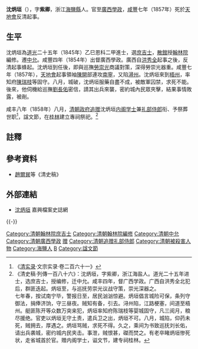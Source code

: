 {{Otheruses|沈炳垣}}
{{明清人物信息框
| 姓名 = 沈炳垣
| 原名 =
| 圖片名稱=
| 圖片大小 =
| 圖片說明 =
| 最高職務 = 廣西學政
| 屆數 = 
| 國家 = 大清
| 前任 = 
| 繼任 = 
| 爵位 =
| 籍貫 = [[浙江省|浙江省]][[海鹽縣|海鹽縣]]
| 族裔 = 漢族
| 旗籍 = 
| 字號 = 字紫卿
| 諡號 = 文節
| 出生日期 = [[嘉慶|嘉慶]]二十四年（1819年）
| 出生地點 = [[浙江省|浙江省]][[海鹽縣|海鹽縣]]
| 逝世日期 = [[咸豐_(年號)|咸豐]]七年（1857年）
| 逝世地點 = [[廣西省|廣西省]][[梧州_(古代)|梧州]]
| 墓葬 =
| 配偶 =
| 親屬 =
| 出身 = 
*道光二十五年乙巳恩科進士出身
| 經歷 = 
| 著作 =
}}
'''沈炳垣'''（{{bd|1819年||1857年|catIdx=Shen沈}}），字'''紫卿'''，浙江[[海鹽縣|海鹽縣]]人。官至[[廣西學政|廣西學政]]，[[咸豐_(年號)|咸豐]]七年（1857年）死於[[天地會|天地會]]反清起事。

==生平==
沈炳垣為[[道光|道光]]二十五年（1845年）乙巳恩科二甲進士，選[[庶吉士|庶吉士]]，[[散館|散館]]授[[翰林院|翰林院]]編修。遷[[中允|中允]]。咸豐四年（1854年）出督廣西學政。廣西自[[洪秀全|洪秀全]]起事之後，反清起事蜂起。沈炳垣到任後，即與巡撫[[勞崇光|勞崇光]]商議對策，深得勞崇光器重。咸豐七年（1857年），[[天地會|天地會]]起事領袖[[陳開|陳開]]部連攻[[南寧|南寧]]，又陷[[潯州|潯州]]。沈炳垣來到[[梧州|梧州]]，率知府[[陳瑞枝|陳瑞枝]]等固守。八月，城破，沈炳垣服藥自盡不成，被敵軍囚禁，求死不能。後來，他伺機給巡撫[[劉長佑|劉長佑]]密信，請其出兵來襲，密約城內民眾夾擊，結果事情敗露，被剮。

咸丰八年（1858年）八月，[[清朝政府|清朝政府]][[追赠|追赠]]沈炳垣[[内阁学士|内阁学士]]兼[[礼部侍郎|礼部侍郎]]衔、予祭葬世职<ref>《[[清实录|清实录]]·文宗实录·卷二百六十一》</ref>，諡文節，在[[桂林|桂林]]建立專祠祭祀。<ref>《清史稿·列傳一百八十六》：沈炳垣，字紫卿，浙江海盐人。道光二十五年进士，选庶吉士，授编修，迁中允。咸丰四年，督广西学政。广西自洪秀全北犯后，群匪迭起。炳垣至，与巡抚劳崇光议战守策，崇光深器之。<br>七年春，按试南宁毕，警报日至，居民汹汹惊避。炳垣倡言城险可保，条列守御法，捐俸济饷，守三昼夜。贼知有备，引去。浔州陷，江路梗塞，间道至梧州。艇匪陈开等众数万突来犯，炳垣率知府陈瑞枝等婴城固守，凡三阅月，粮尽援绝。官吏以炳垣无守土责，遣兵卫之出，炳垣不可。八月，城陷，仰药未死，贼拥去，厚遇之。炳垣骂贼，求死不得。久之，乘间为书致巡抚刘长佑，请出兵袭城，密约城内民夹击。事泄，贼恨甚，磔而焚之。有老卒睹炳垣惨死状，走省城首於官。赠内阁学士，谥文节，建专祠桂林。</ref>

==註釋==
{{reflist}}

==參考資料==
*[[趙爾巽|趙爾巽]]等《清史稿》
==外部連結==
*[https://web.archive.org/web/20160304124851/http://www.jxdasz.com/jxdaweb/platformData/infoplat/pub/jxdaweb_0/docs/201006/d_2427867025.html 沈炳垣] 嘉興檔案史誌網
{{-}}
{{start box}}
{{s-off}}
{{succession box|[[吳福年|吳福年]]|[[李載熙|李載熙]]|[[清朝|清朝]][[廣西學政|廣西學政]]|咸丰五年八月初二 - 咸丰七年十一月初八日<br /><small>1855年9月12日 - 1857年12月23日</small>}}
{{end box}}

{{道光二十五年乙巳恩科殿試金榜}}
{{DEFAULTSORT:Shen沈}}
[[Category:清朝翰林院庶吉士|Category:清朝翰林院庶吉士]]
[[Category:清朝翰林院編修|Category:清朝翰林院編修]]
[[Category:清朝中允|Category:清朝中允]]
[[Category:清朝廣西學政|Category:清朝廣西學政]]
[[Category:清朝大学士|赠]]
[[Category:清朝追赠礼部侍郎|Category:清朝追赠礼部侍郎]]
[[Category:清朝被殺害人物|Category:清朝被殺害人物]]
[[Category:海鹽人|Category:海鹽人]]
[[Category:沈姓|B]]
[[Category:諡文節|Category:諡文節]]